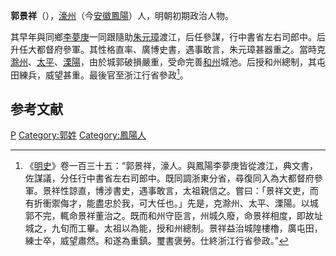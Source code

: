 '''郭景祥'''（{{bd|?||?|}}），[[濠州|濠州]]（今[[安徽|安徽]][[鳳陽|鳳陽]]）人，明朝初期政治人物。

其早年與同鄉[[李夢庚|李夢庚]]一同跟隨助[[朱元璋|朱元璋]]渡江，后任參謀，行中書省左右司郎中。后升任大都督府參軍。其性格直率、廣博史書，遇事敢言，朱元璋甚器重之。當時克[[滁州|滁州]]、[[太平府_(安徽省)|太平]]、[[溧陽|溧陽]]，由於城郭破損嚴重，受命完善[[和州|和州]]城池。后授和州總制，其屯田練兵，威望甚重。最後官至浙江行省參政<ref>《[[明史|明史]]》卷一百三十五：“郭景祥，濠人。與鳳陽李夢庚皆從渡江，典文書，佐謀議，分任行中書省左右司郎中。既同調浙東分省，尋復同入為大都督府參軍。景祥性諒直，博涉書史，遇事敢言，太祖親信之。嘗曰：「景祥文吏，而有折衝禦侮才，能盡忠於我，可大任也。」先是，克滁州、太平、溧陽。以城郭不完，輒命景祥董治之。既而和州守臣言，州城久廢，命景祥相度，即故址城之，九旬而工畢。太祖以為能，授和州總制。景祥益治城隍樓櫓，廣屯田，練士卒，威望肅然。和遂為重鎮。璽書褒勞。仕終浙江行省參政。”</ref>。

==参考文献==
{{wikisource|明史/卷135}}
<div class="references-small">
<references></references>
</div>

{{明朝人物小作品}}

[[Category:明朝浙江布政使司參政|P]]
[[Category:郭姓|Category:郭姓]]
[[Category:鳳陽人|Category:鳳陽人]]